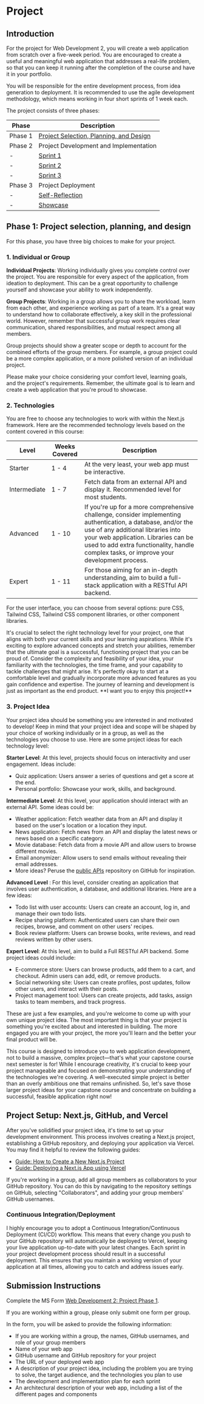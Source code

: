 # Project

## Introduction

For the project for Web Development 2, you will create a web application from scratch over a five-week period. You are encouraged to create a useful and meaningful web application that addresses a real-life problem, so that you can keep it running after the completion of the course and have it in your portfolio.

You will be responsible for the entire development process, from idea generation to deployment. It is recommended to use the agile development methodology, which means working in four short sprints of 1 week each.

The project consists of three phases:

| Phase   | Description                                                                                               |
| ------- | --------------------------------------------------------------------------------------------------------- |
| Phase 1 | [Project Selection, Planning, and Design](/week-11/project#phase-1-project-selection-planning-and-design) |
| Phase 2 | Project Development and Implementation                                                                    |
| -       | [Sprint 1](/week-12/project)                                                                              |
| -       | [Sprint 2](/week-13/project)                                                                              |
| -       | [Sprint 3](/week-14#phase-2---sprint-3)                                                                   |
| Phase 3 | Project Deployment                                                                                        |
| -       | [Self-Reflection](/week-14#project-phase-3-self-reflection)                                               |
| -       | [Showcase](/week-15)                                                                                      |

## Phase 1: Project selection, planning, and design

For this phase, you have three big choices to make for your project.

### 1. Individual or Group

**Individual Projects**: Working individually gives you complete control over the project. You are responsible for every aspect of the application, from ideation to deployment. This can be a great opportunity to challenge yourself and showcase your ability to work independently.

**Group Projects**: Working in a group allows you to share the workload, learn from each other, and experience working as part of a team. It's a great way to understand how to collaborate effectively, a key skill in the professional world. However, remember that successful group work requires clear communication, shared responsibilities, and mutual respect among all members.

Group projects should show a greater scope or depth to account for the combined efforts of the group members. For example, a group project could be a more complex application, or a more polished version of an individual project.

Please make your choice considering your comfort level, learning goals, and the project's requirements. Remember, the ultimate goal is to learn and create a web application that you're proud to showcase.

### 2. Technologies

You are free to choose any technologies to work with within the Next.js framework. Here are the recommended technology levels based on the content covered in this course:

| Level        | Weeks Covered | Description                                                                                                                                                                                                                                                                           |
| ------------ | ------------- | ------------------------------------------------------------------------------------------------------------------------------------------------------------------------------------------------------------------------------------------------------------------------------------- |
| Starter      | 1 - 4         | At the very least, your web app must be interactive.                                                                                                                                                                                                                                  |
| Intermediate | 1 - 7         | Fetch data from an external API and display it. Recommended level for most students.                                                                                                                                                                                                  |
| Advanced     | 1 - 10        | If you're up for a more comprehensive challenge, consider implementing authentication, a database, and/or the use of any additional libraries into your web application. Libraries can be used to add extra functionality, handle complex tasks, or improve your development process. |
| Expert       | 1 - 11        | For those aiming for an in-depth understanding, aim to build a full-stack application with a RESTful API backend.                                                                                                                                                                     |

For the user interface, you can choose from several options: pure CSS, Tailwind CSS, Tailwind CSS component libraries, or other component libraries.


<Callout type="info" emoji="💡">
  It's crucial to select the right technology level for your project, one that
  aligns with both your current skills and your learning aspirations. While it's
  exciting to explore advanced concepts and stretch your abilities, remember
  that the ultimate goal is a successful, functioning project that you can be
  proud of. Consider the complexity and feasibility of your idea, your
  familiarity with the technologies, the time frame, and your capability to
  tackle challenges that might arise. It's perfectly okay to start at a
  comfortable level and gradually incorporate more advanced features as you gain
  confidence and expertise. The journey of learning and development is just as
  important as the end product. **I want you to enjoy this project!**
</Callout>

### 3. Project Idea

Your project idea should be something you are interested in and motivated to develop! Keep in mind that your project idea and scope will be shaped by your choice of working individually or in a group, as well as the technologies you choose to use. Here are some project ideas for each technology level:

**Starter Level**: At this level, projects should focus on interactivity and user engagement. Ideas include:

- Quiz application: Users answer a series of questions and get a score at the end.
- Personal portfolio: Showcase your work, skills, and background.

**Intermediate Level**: At this level, your application should interact with an external API. Some ideas could be:

- Weather application: Fetch weather data from an API and display it based on the user's location or a location they input.
- News application: Fetch news from an API and display the latest news or news based on a specific category.
- Movie database: Fetch data from a movie API and allow users to browse different movies.
- Email anonymizer: Allow users to send emails without revealing their email addresses.
- More ideas? Peruse the [public APIs](https://github.com/public-apis/public-apis) repository on GitHub for inspiration.

**Advanced Level** : For this level, consider creating an application that involves user authentication, a database, and additional libraries. Here are a few ideas:

- Todo list with user accounts: Users can create an account, log in, and manage their own todo lists.
- Recipe sharing platform: Authenticated users can share their own recipes, browse, and comment on other users' recipes.
- Book review platform: Users can browse books, write reviews, and read reviews written by other users.

**Expert Level**: At this level, aim to build a Full RESTful API backend. Some project ideas could include:

- E-commerce store: Users can browse products, add them to a cart, and checkout. Admin users can add, edit, or remove products.
- Social networking site: Users can create profiles, post updates, follow other users, and interact with their posts.
- Project management tool: Users can create projects, add tasks, assign tasks to team members, and track progress.

These are just a few examples, and you're welcome to come up with your own unique project idea. The most important thing is that your project is something you're excited about and interested in building. The more engaged you are with your project, the more you'll learn and the better your final product will be.

<Callout type="error" emoji="⚠️">
  This course is designed to introduce you to web application development, not
  to build a massive, complex project—that's what your capstone course next
  semester is for! While I encourage creativity, it's crucial to keep your
  project manageable and focused on demonstrating your understanding of the
  technologies we're covering. A well-executed simple project is better than an
  overly ambitious one that remains unfinished. So, let's save those larger
  project ideas for your capstone course and concentrate on building a
  successful, feasible application right now!
</Callout>

## Project Setup: Next.js, GitHub, and Vercel

After you've solidified your project idea, it's time to set up your development environment. This process involves creating a Next.js project, establishing a GitHub repository, and deploying your application via Vercel. You may find it helpful to review the following guides:

- [Guide: How to Create a New Next.js Project](/guides-and-references/creating-new-nextjs-project)
- [Guide: Deploying a Next.js App using Vercel](/guides-and-references/deploying-nextjs-app)

If you're working in a group, add all group members as collaborators to your GitHub repository. You can do this by navigating to the repository settings on GitHub, selecting "Collaborators", and adding your group members' GitHub usernames.

### Continuous Integration/Deployment

I highly encourage you to adopt a Continuous Integration/Continuous Deployment (CI/CD) workflow. This means that every change you push to your GitHub repository will automatically be deployed to Vercel, keeping your live application up-to-date with your latest changes. Each sprint in your project development process should result in a successful deployment. This ensures that you maintain a working version of your application at all times, allowing you to catch and address issues early.

## Submission Instructions

Complete the MS Form [Web Development 2: Project Phase 1](https://forms.office.com/r/58ApykiZEK).

If you are working within a group, please only submit one form per group.

In the form, you will be asked to provide the following information:

- If you are working within a group, the names, GitHub usernames, and role of your group members
- Name of your web app
- GitHub username and GitHub repository for your project
- The URL of your deployed web app
- A description of your project idea, including the problem you are trying to solve, the target audience, and the technologies you plan to use
- The development and implementation plan for each sprint
- An architectural description of your web app, including a list of the different pages and components
